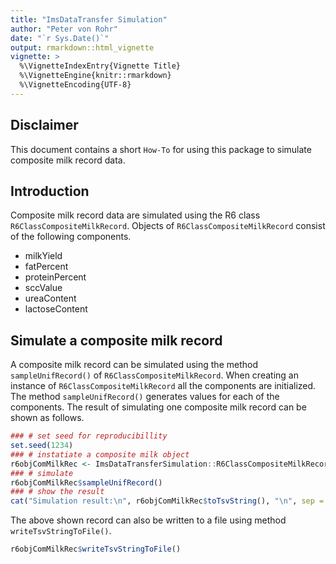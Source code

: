 ```yaml
---
title: "ImsDataTransfer Simulation"
author: "Peter von Rohr"
date: "`r Sys.Date()`"
output: rmarkdown::html_vignette
vignette: >
  %\VignetteIndexEntry{Vignette Title}
  %\VignetteEngine{knitr::rmarkdown}
  %\VignetteEncoding{UTF-8}
---
```


## Disclaimer
This document contains a short `How-To` for using this package to simulate composite milk record data.

## Introduction
Composite milk record data are simulated using the R6 class `R6ClassCompositeMilkRecord`. Objects of `R6ClassCompositeMilkRecord` consist of the following components.

- milkYield
- fatPercent
- proteinPercent
- sccValue
- ureaContent
- lactoseContent


## Simulate a composite milk record
A composite milk record can be simulated using the method `sampleUnifRecord()` of `R6ClassCompositeMilkRecord`. When creating an instance of `R6ClassCompositeMilkRecord` all the components are initialized. The method `sampleUnifRecord()` generates values for each of the components. The result of simulating one composite milk record can be shown as follows.

```r
### # set seed for reproducibillity
set.seed(1234)
### # instatiate a composite milk object
r6objComMilkRec <- ImsDataTransferSimulation::R6ClassCompositeMilkRecord$new()
### # simulate
r6objComMilkRec$sampleUnifRecord()
### # show the result
cat("Simulation result:\n", r6objComMilkRec$toTsvString(), "\n", sep = "")
```

The above shown record can also be written to a file using method `writeTsvStringToFile()`. 

```r
r6objComMilkRec$writeTsvStringToFile()
```

